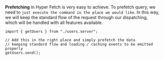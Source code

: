 **Prefetching** in Hyper Fetch is very easy to achieve. To prefetch query, we need to
`just execute the command in the place we would like`. In this way, we will keep the standard flow of the request
through our dispatching, which will be handled with all features available.

```tsx
import { getUsers } from "./users.server";

// Add this in the right place and simply prefetch the data
// keeping standard flow and loading / caching events to be emitted properly
getUsers.send();
```
